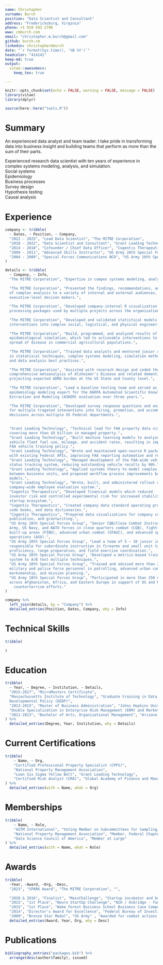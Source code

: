```yaml
---
name: Christopher
surname: Burch
position: "Data Scientist and Consultant"
address: "Fredericksburg, Virginia"
phone: +1 919 593 2796
www: cmburch.com
email: "christopher.m.burch@gmail.com"
github: burch-cm
linkedin: christophermburch
date: "`r format(Sys.time(), '%B %Y')`"
headcolor: "414141"
keep-md: true
output:
  vitae::awesomecv:
    keep_tex: true  

---
```


```r
knitr::opts_chunk$set(echo = FALSE, warning = FALSE, message = FALSE)
library(vitae)
library(dplyr)

source(here::here("tools.R"))
```

# Summary  
An experienced data analyst and team leader. I take pride in transforming data 
into business insight and building teams that perform as more than the sum of 
their parts. 

Experienced research data scientist with ten years of experience in complex systems 
modeling, analysis, and simulation.  
Social systems  
Epidemiology  
Business processes  
Survey design  
Hypothesis testing  
Causal analysis  

# Experience  

```r

company <- tribble(
  ~ Dates, ~ Position, ~ Company,
  "2022 - 2025", "Lead Data Scientist", "The MITRE Corporation",
  "2018 - 2022", "Data Scientist and Consultant", "Grant Leading Technology",
  "2014 - 2018", "Cofounder / Chief Data Officer", "Cogentis Therapeutics",
  "2009 - 2011", "Advanced Skills Instructor", "US Army 20th Special Forces Group",
  "2004 - 2009", "Special Forces Communications NCO", "US Army 10th Special Forces Group"
)

details <- tribble(
  ~ Company, ~ Info,
  "The MITRE Corporation", "Expertise in compex systems modeling, analysis, and simulation.",
  
  "The MITRE Corporation", "Presented the findings, recommendations, and the results 
  of complex analysis to a variety of internal and external audiences, including 
  executive-level decison makers.",
  
  "The MITRE Corporation", "Developed company-internal R visualization and data 
  processing packages used by multiple projects across the organization.", 
  
  "The MITRE Corporation", "Developed and validated statistical models to design 
  interventions into complex social, logistical, and physical engineering problems.",
  
  "The MITRE Corporation", "Build, programmed, and analyzed results of an agent-based
  epidemiologocal simulation, which led to actionable interventions to prevent the 
  spread of disease in commercial agricultural populations.", 
  
  "The MITRE Corporation", "Trained data analysts and mentored junior data scientists 
  in statatiscal techniques, complex systems modeling, simulation methods, 
  and data analysis best practices.",
  
  "The MITRE Corporation", "Assisted with reserach design and coded the a 
  comprehensive metaanalysis of Alzheimer's Disease and related dementias (ADRD), 
  projecting expected ADRD burden at the US State and County level.",
  
  "The MITRE Corporation", "Lead a baseline testing team and served as the 
  epidemiology modeling expert for the DARPA Automated Scientific Knowledge 
  Extraction and Modeling (ASKEM) evaluation over three years.", 
  
  "The MITRE Corporation", "Developed survey response questions and analyzed results 
  for multiple trageted inteventions into hiring, promotion, and accommodation 
  decisions across multiple US Federal departments.",
  
  
  "Grant Leading Technology", "Technical lead for FAA property data visualization, 
  covering more than $9 billion in managed property.",
  "Grant Leading Technology", "Built machine learning models to analyze and predict 
  vehicle fleet fuel use, mileage, and accident rates, resulting in improved 
  FAA vehicle training policy.",
  "Grant Leading Technology", "Wrote and maintained open-source R packages to interface
  with existing Federal APIs, improving FAA reporting automation and reducing errors.", 
  "Grant Leading Technology", "Managed development of the FAA-wide vehicle recall 
  status tracking system, reducing outstanding vehicle recalls by 90%.",
  "Grant Leading Technology", "Applied systems theory to model complex interactions 
  between business units, and proposed workflow process improvements based on those
  models.",
  "Grant Leading Technology", "Wrote, built, and administered rollout of a new 
  company-wide employee evaluation system.",
  "Cogentis Therapeutics", "Developed financial models which reduced 
  investor risk and controlled experimental risk for increased stability in the 
  startup ecosystem.",
  "Cogentis Therapeutics", "Created company data standard operating procedures (SOP), 
  code books, and data dictionaries.",
  "Cogentis Therapeutics", "Prepared data visualizations for company communication, 
  publication, and grantwriting.",
  "US Army 20th Special Forces Group", "Senior CQB/Close Combat Instructor for US
  Army, US Navy, and NATO forces in close quarters combat (CQB), fighting in 
  built-up areas (FIBU), advanced urban combat (SFAUC), and advanced special 
  operations (ASO).",
  "US Army 20th Special Forces Group", "Lead a team of 5 – 10 junior instructors; 
  responsible for subordinate instruction in firearms and small unit tactics 
  proficiency, range preparation, and field exercise coordination.",
  "US Army 20th Special Forces Group", "Developed a metrics-based training evaluation 
  system to A/B test multiple techniques.",
  "US Army 10th Special Forces Group", "Trained and advised more than 2,000 foreign 
  military and police force personnel in patrolling, advanced urban combat, 
  marksmanship, and mission planning.",
  "US Army 10th Special Forces Group", "Participated in more than 250 named missions 
  across Afghanistan, Africa, and Eastern Europe in support of US and NATO 
    counterterrism efforts."
)

company %>%
  left_join(details, by = "Company") %>%
  detailed_entries(Position, Dates, Company, why = Info)
```

# Technical Skills  
```r
tribble(
    
)
```


# Education  

```r

tribble(
  ~ Year, ~ Degree, ~ Institution, ~ Details,
  "2015-2017", "MicroMasters Certificate",
  "Massachussetts Institute of Technology", "Graduate training in Data, Economics, and 
  Developmental Policy (DEDP)",
  "2013-2015", "Master of Business Administration", "Johns Hopkins University",
  "Double Specialization in Enterprise Risk Management (ERM) and Marketing",
  "2011-2013", "Bachelor of Arts, Organizational Management", "Arizona State University Global Campus", "SALUTE National Honors Society"
) %>% 
  detailed_entries(Degree, Year, Institution, why = Details)
```
\newpage

# Current Certifications  

```r
tribble(
    ~ Name, ~ Org,
    "Certified Professional Property Specialist (CPPS)", 
    "National Property Management Association",
    "Lean Six Sigma Yellow Belt", "Grant Leading Technology",
    "Certified Risk Analyst (CRA)", "Global Academy of Finance and Management"
) %>%
  detailed_entries(with = Name, what = Org)
```

# Memberships  

```r
tribble(
    ~ Name, ~ Role,
    "ASTM International", "Voting Member on Subcommittees for Sampling/Statistics, Data Management, Fleet Management",    
    "National Property Management Association", "Member, Federal Chapter",
    "Data Science Council of America", "Member at Large"
) %>%
  detailed_entries(with = Name, what = Role)
```

# Awards

```r
tribble(
  ~Year, ~Award, ~Org, ~Desc,
  "2023", "SPARK Award", "The MITRE Corporation", "",
  
  "2020 & 2016", "Finalist", "MassChallenge", "Startup incubator and business model contest. Selected as a Top 20 Finalist, the incubator's highest honor, from more than 500 startups from across the globe.",
  "2015", "1st Place", "Neuro StartUp Challenge", "NIH / Oxbridge - funded competition to develop existing NIH patents.",
  "2015", "1st Place", "Wake Forest Business School Business Case Competition", "Biotech business case competition with Boston Scientific.",
  "2014", "Director's Award for Excellence", "Federal Bureau of Investigation", "First unit outside of the FBI to recieve this award.",
  "2009", "Bronze Star Medal", "US Army" , "Awarded for combat actions in Logar, Afghanistan.") %>%
  detailed_entries(Award, Year, Org, why = Desc)
```

# Publications

```r
bibliography_entries("packages.bib") %>%
  arrange(desc(author$family), issued)
```

